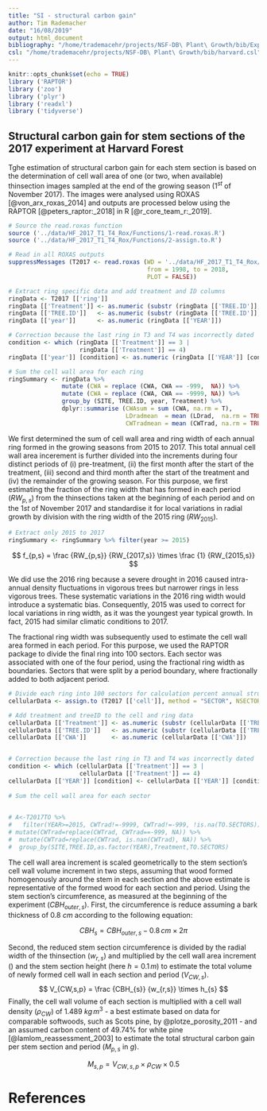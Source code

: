 ```yaml
---
title: "SI - structural carbon gain"
author: Tim Rademacher
date: "16/08/2019"
output: html_document
bibliography: "/home/trademacehr/projects/NSF-DB\ Plant\ Growth/bib/Exp2017.bib"
csl: "/home/trademacehr/projects/NSF-DB\ Plant\ Growth/bib/harvard.csl"
---
```


```r
knitr::opts_chunk$set(echo = TRUE)
library ('RAPTOR')
library ('zoo')
library ('plyr')
library ('readxl')
library ('tidyverse')
```

## Structural carbon gain for stem sections of the 2017 experiment at Harvard Forest

Tghe estimation of structural carbon gain for each stem section is based on the determination of cell wall area of one (or two, when available) thinsection images sampled at the end of the growing season (1$^{st}$ of November 2017). The images were analysed using ROXAS [@von_arx_roxas_2014] and outputs are processed below using the RAPTOR [@peters_raptor:_2018] in R [@r_core_team_r:_2019]. 

``` r
# Source the read.roxas function 
source ('../data/HF_2017_T1_T4_Rox/Functions/1-read.roxas.R')
source ('../data/HF_2017_T1_T4_Rox/Functions/2-assign.to.R')

# Read in all ROXAS outputs
suppressMessages (T2017 <- read.roxas (WD = '../data/HF_2017_T1_T4_Rox/', 
                                       from = 1998, to = 2018,
                                       PLOT = FALSE))

# Extract ring specific data and add treatment and ID columns
ringData <- T2017 [['ring']]
ringData [['Treatment']] <- as.numeric (substr (ringData [['TREE.ID']], 2, 2)) 
ringData [['TREE.ID']]   <- as.numeric (substr (ringData [['TREE.ID']], 4, 5)) 
ringData [['year']]      <- as.numeric (ringData [['YEAR']])

# Correction because the last ring in T3 and T4 was incorrectly dated
condition <- which (ringData [['Treatment']] == 3 | 
                    ringData [['Treatment']] == 4)
ringData [['year']] [condition] <- as.numeric (ringData [['YEAR']] [condition]) + 1

# Sum the cell wall area for each ring
ringSummary <- ringData %>%  
               mutate (CWA = replace (CWA, CWA == -999,  NA)) %>%
               mutate (CWA = replace (CWA, CWA == -9999, NA)) %>%
               group_by (SITE, TREE.ID, year, Treatment) %>%
               dplyr::summarise (CWAsum = sum (CWA, na.rm = T), 
                                 LDradmean  = mean (LDrad,  na.rm = TRUE), 
                                 CWTradmean = mean (CWTrad, na.rm = TRUE)) 
```

We first determined the sum of cell wall area and ring width of each annual ring formed in the growing seasons from 2015<!--TR I could actually try to go back further in time to try to see what is the oldest ring I can get.--> to 2017. This total annual cell wall area incerement is further divided into the increments during four distinct periods of (i) pre-treatment, (ii) the first month after the start of the treatment, (iii) second and third month after the start of the treatment and (iv) the remainder of the growing season. For this purpose, we first estimating the fraction of the ring width that has formed in each period ($RW_{p,s}$) from the thinsections taken at the beginning of each period and on the 1$st$ of November 2017 and standardise it for local variations in radial growth by division with the ring width of the 2015 ring ($RW_{2015}$).

```r
# Extract only 2015 to 2017
ringSummary <- ringSummary %>% filter(year >= 2015)
```

$$
f_{p,s} = \frac {RW_{p,s}} {RW_{2017,s}} \times \frac {1} {RW_{2015,s}}
$$

We did use the 2016 ring because a severe drought in 2016 caused intra-annual density fluctuations in vigorous trees but narrower rings in less vigorous trees. These systematic variations in the 2016 ring width would introduce a systematic bias. Consequently, 2015 was used to correct for local variations in ring width, as it was the youngest year typical growth. In fact, 2015 had similar climatic conditions to 2017. <!-- TR need to double the claim that 2015 and 2017 had similar climate conditions.-->
<!-- Maybe I should rather use the oldest available ring or at least not a drought year ring (such as 2016, 2012, 2011, 2013)--> 

The fractional ring width was subsequently used to estimate the cell wall area formed in each period. For this purpose, we used the RAPTOR package to divide the final ring into 100 sectors. Each sector was associated with one of the four period, using the fractional ring width as boundaries. Sectors that were split by a period boundary, where fractionally added to both adjacent period.

```r
# Divide each ring into 100 sectors for calculation percent annual structural carbon gain
cellularData <- assign.to (T2017 [['cell']], method = "SECTOR", NSECTOR = 100)

# Add treatment and treeID to the cell and ring data
cellularData [['Treatment']] <- as.numeric (substr (cellularData [['TREE.ID']], 2, 2))
cellularData [['TREE.ID']]   <- as.numeric (substr (cellularData [['TREE.ID']], 4, 5))
cellularData [['CWA']]       <- as.numeric (cellularData [['CWA']])


# Correction because the last ring in T3 and T4 was incorrectly dated
condition <- which (cellularData [['Treatment']] == 3 | 
                    cellularData [['Treatment']] == 4)
cellularData [['YEAR']] [condition] <- cellularData [['YEAR']] [condition] + 1
  
# Sum the cell wall area for each sector
  

# A<-T2017TO %>% 
#   filter(YEAR>=2015, CWTrad!=-9999, CWTrad!=-999, !is.na(TO.SECTORS)) %>%
# mutate(CWTrad=replace(CWTrad, CWTrad==-999, NA)) %>% 
#  mutate(CWTrad=replace(CWTrad, is.nan(CWTrad), NA)) %>% 
#  group_by(SITE,TREE.ID,as.factor(YEAR),Treatment,TO.SECTORS)
```

The cell wall area increment is scaled geometrically to the stem section's cell wall volume increment in two steps, assuming that wood formed homogenously around the stem in each section and the above estimate is representative of the formed wood for each section and period. Using the stem section's circumference, as measured at the beginning of the experiment ($CBH_{outer, s}$). First, the circumference is reduce assuming a bark thickness of 0.8 $cm$ according to the following equation:

$$
CBH_{s} = CBH_{outer, s} - 0.8 \, cm \times 2 \pi 
$$

Second, the reduced stem section circumference is divided by the radial width of the thinsection ($w_{r,s}$) and multiplied by the cell wall area increment () and the stem section height (here $h = 0.1\,m$) to estimate the total volume of newly formed cell wall in each section and period ($V_{CW,s}$). 
$$
V_{CW,s,p} =  \frac {CBH_{s}} {w_{r,s}} \times h_{s}
$$
Finally, the cell wall volume of each section is multiplied with a cell wall density ($\rho_{CW}$) of $1.489$ $kg \, m^3$ - a best estimate based on data for comparable softwoods, such as Scots pine, by @plotze_porosity_2011 - and an assumed carbon content of 49.74\% for white pine [@lamlom_reassessment_2003] to estimate the total structural carbon gain per stem section and period ($M_{p,s}$ in $g$).

$$
M_{s,p} = V_{CW,s,p} \times \rho_{CW} \times 0.5
$$
<!--
## Alternative simple increment estimations

Assuming a density is constant and simply multiplying it with the radial increment, we can get a simple estimation of the biomass accrued in each period. 

## Comparison of detailed and simple estimations

Compare the simple and more complex method.

### To-do list and comments

- check whether results are robust even with assumed realistic taper of the stem section. I will have to measure the section circumferences and taper first.
- cell wall density and carbon content are known to vary with season [@lamlom_reassessment_2003], check robustness of results with realistic variation.-->

# References
